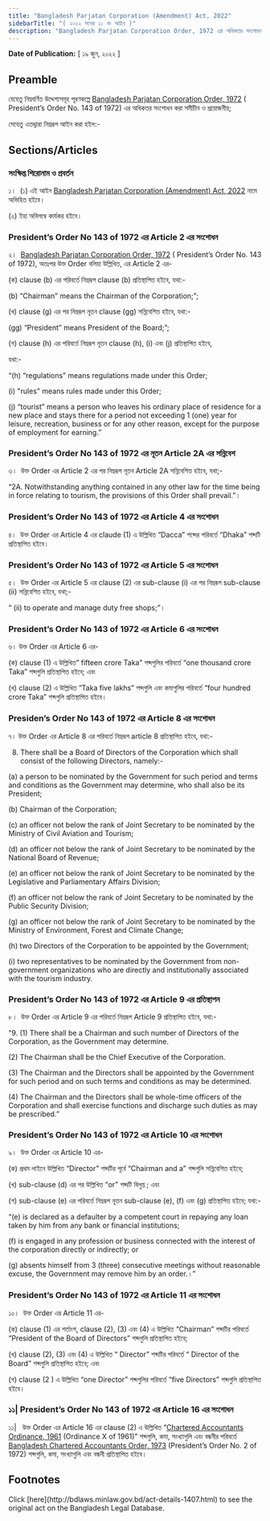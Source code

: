 ```yaml
---
title: "Bangladesh Parjatan Corporation (Amendment) Act, 2022"
sidebarTitle: "( ২০২২ সনের ১১ নং আইন )"
description: "Bangladesh Parjatan Corporation Order, 1972 এর অধিকতর সংশোধনকল্পে প্রণীত আইন"
---
```


**Date of Publication:** [ ১৯ জুন, ২০২২ ]

## Preamble

যেহেতু নিম্নবর্ণিত উদ্দেশ্যসমূহ পূরণকল্পে [Bangladesh Parjatan Corporation Order, 1972](/laws/volume-16/act-421 "Bangladesh Parjatan Corporation Order, 1972 ") ( President’s Order No. 143 of 1972) এর অধিকতর সংশোধন করা সমীচীন ও প্রয়োজনীয়;

সেহেতু এতদ্দ্বারা নিম্নরূপ আইন করা হইল:-

## Sections/Articles

### সংক্ষিপ্ত শিরোনাম ও প্রবর্তন

১।  (১) এই আইন [Bangladesh Parjatan Corporation (Amendment) Act, 2022](/laws/volume-52/act-1407 "Bangladesh Parjatan Corporation (Amendment) Act, 2022") নামে অভিহিত হইবে।

(২) ইহা অবিলম্বে কার্যকর হইবে।

### President’s Order No 143 of 1972 এর Article 2 এর সংশোধন

২।  [Bangladesh Parjatan Corporation Order, 1972](/laws/volume-16/act-421 "Bangladesh Parjatan Corporation Order, 1972 ") ( President’s Order No. 143 of 1972), অতঃপর উক্ত Order বলিয়া উল্লিখিত, এর Article 2 এর-

(ক) clause (b) এর পরিবর্তে নিম্নরূপ clause (b) প্রতিস্থাপিত হইবে, যথা:-

(b) “Chairman” means the Chairman of the Corporation;”;

(খ) clause (g) এর পর নিম্নরূপ নূতন clause (gg) সন্নিবেশিত হইবে, যথা:-

(gg) “President” means President of the Board;”;

(গ) clause (h) এর পরিবর্তে নিম্নরূপ নূতন clause (h), (i) এবং (j) প্রতিস্থাপিত হইবে,

যথা:-

“(h) “regulations” means regulations made under this Order;

(i) "rules" means rules made under this Order;

(j) “tourist” means a person who leaves his ordinary place of residence for a new place and stays there for a period not exceeding 1 (one) year for leisure, recreation, business or for any other reason, except for the purpose of employment for earning.”

### President’s Order No 143 of 1972 এর নূতন Article 2A এর সন্নিবেশ

৩।  উক্ত Order এর Article 2 এর পর নিম্নরূপ নূতন Article 2A সন্নিবেশিত হইবে, যথা;-

“2A. Notwithstanding anything contained in any other law for the time being in force relating to tourism, the provisions of this Order shall prevail.”।

### President’s Order No 143 of 1972 এর Article 4 এর সংশোধন

৪।  উক্ত Order এর Article 4 এর claude (1) এ উল্লিখিত “Dacca” শব্দের পরিবর্তে “Dhaka” শব্দটি প্রতিস্থাপিত হইবে।

### President’s Order No 143 of 1972 এর Article 5 এর সংশোধন

৫।  উক্ত Order এর Article 5 এর clause (2) এর sub-clause (i) এর পর নিম্নরূপ sub-clause (ii) সন্নিবেশিত হইবে, যথা;-

“ (ii) to operate and manage duty free shops;”।

### President’s Order No 143 of 1972 এর Article 6 এর সংশোধন

৬। উক্ত Order এর Article 6 এর-

(ক) clause (1) এ উল্লিখিত” fifteen crore Taka” শব্দগুলির পরিবর্তে “one thousand crore Taka” শব্দগুলি প্রতিস্থাপিত হইবে; এবং

(খ) clause (2) এ উল্লিখিত “Taka five lakhs” শব্দগুলি এবং কমাগুলির পরিবর্তে “four hundred crore Taka” শব্দগুলি প্রতিস্থাপিত হইবে।

### Presiden’s Order No 143 of 1972 এর Article 8 এর সংশোধন

৭। উক্ত Order এর Article 8 এর পরিবর্তে নিম্নরূপ article 8 প্রতিস্থাপিত হইবে, যথা:-

8. There shall be a Board of Directors of the Corporation which shall consist of the following Directors, namely:-

(a) a person to be nominated by the Government for such period and terms and conditions as the Government may determine, who shall also be its President;

(b) Chairman of the Corporation;

(c) an officer not below the rank of Joint Secretary to be nominated by the Ministry of Civil Aviation and Tourism;

(d) an officer not below the rank of Joint Secretary to be nominated by the National Board of Revenue;

(e) an officer not below the rank of Joint Secretary to be nominated by the Legislative and Parliamentary Affairs Division;

(f) an officer not below the rank of Joint Secretary to be nominated by the Public Security Division;

(g) an officer not below the rank of Joint Secretary to be nominated by the Ministry of Environment, Forest and Climate Change;

(h) two Directors of the Corporation to be appointed by the Government;

(i) two representatives to be nominated by the Government from non-government organizations who are directly and institutionally associated with the tourism industry.

### President’s Order No 143 of 1972 এর Article 9 এর প্রতিস্থাপন

৮।  উক্ত Order এর Article 9 এর পরিবর্তে নিম্নরূপ Article 9 প্রতিস্থাপিত হইবে, যথা:-

“9. (1) There shall be a Chairman and such number of Directors of the Corporation, as the Government may determine.

(2) The Chairman shall be the Chief Executive of the Corporation.

(3) The Chairman and the Directors shall be appointed by the Government for such period and on such terms and conditions as may be determined.

(4) The Chairman and the Directors shall be whole-time officers of the Corporation and shall exercise functions and discharge such duties as may be prescribed.”

### President’s Order No 143 of 1972 এর Article 10 এর সংশোধন

৯।  উক্ত Order এর Article 10 এর-

(ক) প্রথম লাইনে উল্লিখিত “Director” শব্দটির পূর্বে “Chairman and a” শব্দগুলি সন্নিবেশিত হইবে;

(খ) sub-clause (d) এর পর উল্লিখিত “or” শব্দটি বিলুপ্ত ; এবং

(গ) sub-clause (e) এর পরিবর্তে নিম্নরূপ নূতন sub-clause (e), (f) এবং (g) প্রতিস্থাপিত হইবে; যথা:-

“(e) is declared as a defaulter by a competent court in repaying any loan taken by him from any bank or financial institutions;

(f) is engaged in any profession or business connected with the interest of the corporation directly or indirectly; or

(g) absents himself from 3 (three) consecutive meetings without reasonable excuse, the Government may remove him by an order.।”

### President’s Order No 143 of 1972 এর Article 11 এর সংশোধন

১০।  উক্ত Order এর Article 11 এর-

(ক) clause (1) এর শর্তাংশ, clause (2), (3) এবং (4) এ উল্লিখিত “Chairman” শব্দটির পরিবর্তে “President of the Board of Directors” শব্দগুলি প্রতিস্থাপিত হইবে;

(খ) clause (2), (3) এবং (4) এ উল্লিখিত “ Director” শব্দটির পরিবর্তে “ Director of the Board” শব্দগুলি প্রতিস্থাপিত হইবে; এবং

(গ) clause (2 ) এ উল্লিখিত “one Director” শব্দগুলির পরিবর্তে “five Directors” শব্দগুলি প্রতিস্থাপিত হইবে।

### ১১| President’s Order No 143 of 1972 এর Article 16 এর সংশোধন

১১|   উক্ত Order এর Article 16 এর clause (2) এ উল্লিখিত “[Chartered Accountants Ordinance, 1961](/laws/volume-12/act-306 "Chartered Accountants Ordinance, 1961") (Ordinance X of 1961)” শব্দগুলি, কমা, সংখ্যাগুলি এবং বন্ধনীর পরিবর্তে [Bangladesh Chartered Accountants Order, 1973](/laws/volume-18/act-442 "Bangladesh Chartered Accountants Order, 1973 ") (President’s Order No. 2 of 1972) শব্দগুলি, কমা, সংখ্যাগুলি এবং বন্ধনী প্রতিস্থাপিত হইবে।

## Footnotes

<Note>
  Click [here](http://bdlaws.minlaw.gov.bd/act-details-1407.html) to see the original act on the Bangladesh Legal Database.
</Note>
